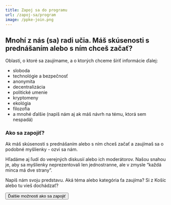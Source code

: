 ```yaml
---
title: Zapoj sa do programu
url: /zapoj-sa/program
image: /ppke-join.png
---
```



## Mnohí z nás (sa) radi učia. Máš skúsenosti s prednášaním alebo s ním chceš začať?

Oblasti, o ktoré sa zaujímame, a o ktorých chceme šíriť informácie ďalej:

- sloboda
- technológie a bezpečnosť
- anonymita
- decentralizácia
- politické umenie
- kryptomeny
- ekológia
- filozofia
- a mnohé ďalšie (napíš nám aj ak máš návrh na tému, ktorá sem nespadá)

### Ako sa zapojiť?

Ak máš skúsenosti s prednášaním alebo s ním chceš začať a zaujímaš sa o podobné myšlienky - ozvi sa nám.

Hľadáme aj ľudí do verejných diskusií alebo ich moderátorov. Našou snahou je, aby sa myšlienky neprezentovali len jednostranne, ale v zmysle “každá minca má dve strany”.

<FormJoin category="Pomoc s programom">
  Napíš nám svoju predstavu. Aká téma alebo kategória ťa zaujíma? Si z Košíc
  alebo tu vieš dochádzať?
</FormJoin>

<Button to="/zapoj-sa">Ďalšie možnosti ako sa zapojiť</Button>
